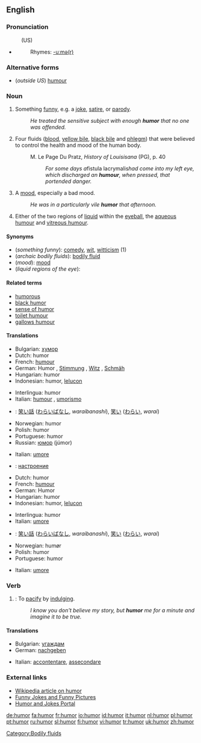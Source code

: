 {{see|humør|humour}}
{{wikipedia}}
==English==

===Pronunciation===
:(US) {{SAMPA|/hjumO@r/}}
*{{audio|en-us-humor.ogg|Audio (US)}}
*:Rhymes: [[Rhymes:English:-uːmə(r)|-uːmə(r)]]

===Alternative forms===
*(''outside US'') [[humour]]<!-- what about canada? not sure which they use -->

===Noun===
{{en-noun}}

# {{uncountable}} Something [[funny]], e.g. a [[joke]], [[satire]], or [[parody]].
#: ''He treated the sensitive subject with enough '''humor''' that no one was offended.''
# {{archaic}} Four fluids ([[blood]], [[yellow bile]], [[black bile]] and [[phlegm]]) that were believed to control the health and mood of the human body.
#:M. Le Page Du Pratz, ''History of Louisisana'' (PG), p. 40
#:: ''For some days a ''fistula lacrymalis'' had come into my left eye, which discharged an '''humour''', when pressed, that portended danger.''
# {{uncountable}} A [[mood]], especially a bad mood.
#: ''He was in a particularly vile '''humor''' that afternoon.''
# {{medicine}} Either of the two regions of [[liquid]] within the [[eyeball]], the [[aqueous humour]] and [[vitreous humour]].

====Synonyms====
* (''something funny''): [[comedy]], [[wit]], [[witticism]] (1)
* (''archaic bodily fluids''): [[bodily fluid]]
* (''mood''): [[mood]]
* (''liquid regions of the eye''):

====Related terms====
*[[humorous]]
*[[black humor]]
*[[sense of humor]]
*[[toilet humour]]
*[[gallows humour]]

====Translations====
{{rfc|I split the translation table up by definition, but even looking at the history, it's difficult to tell whether editors knew which definition they were associating with each translation.}}
{{trans-top|something funny}}
*Bulgarian: [[хумор]] {{m}}
*Dutch: humor {{m}}
*French: [[humour]] {{m}}
*German: Humor {{m}}, [[Stimmung]] {{f}}, [[Witz]] {{m}}, [[Schmäh]] {{m}}
*Hungarian: humor
*Indonesian: humor, [[lelucon]]
{{trans-mid}}
*Interlingua: humor
*Italian: [[humour]] {{m}}, [[umorismo]] {{m}}
*{{ttbc|Japanese}}: [[笑い話]] ([[わらいばなし]], ''waraibanashi''), [[笑い]] ([[わらい]], ''warai'')
*Norwegian: humor {{m}}
*Polish: humor {{m}}
*Portuguese: humor {{m}}
*Russian: [[юмор]] (júmor) {{m}}
{{trans-bottom}}

{{trans-top|archaic bodily fluids}}
*Italian: [[umore]] {{m}}
{{trans-mid}}
{{trans-bottom}}

{{trans-top|mood}}
*{{ttbc|Bulgarian}}: [[настроение]] {{n}}
*Dutch: humor {{m}}
*French: [[humour]] {{m}}
*German: Humor {{m}}
*Hungarian: humor
*Indonesian: humor, [[lelucon]]
{{trans-mid}}
*Interlingua: humor
*Italian: [[umore]] {{m}}
*{{ttbc|Japanese}}: [[笑い話]] ([[わらいばなし]], ''waraibanashi''), [[笑い]] ([[わらい]], ''warai'')
*Norwegian: humør {{n}}
*Polish: humor {{M}}
*Portuguese: humor {{m}}
{{trans-bottom}}

{{trans-top|liquid regions of the eye}}
*Italian: [[umore]] {{m}}
{{trans-mid}}

{{trans-bottom}}

===Verb===
{{en-verb}}

# {{transitive}}: To [[pacify]] by [[indulge|indulging]].
#:''I know you don't believe my story, but '''humor''' me for a minute and imagine it to be true.''

====Translations====
{{top}}
*Bulgarian: [[угаждам]]
*German: [[nachgeben]]
{{mid}}
*Italian: [[accontentare]], [[assecondare]]
{{bottom}}

===External links===
*[[w:Humour|Wikipedia article on humor]]
*[http://www.funnies.com Funny Jokes and Funny Pictures]
*[http://www.laughnetwork.com Humor and Jokes Portal]

[[Category:Bodily fluids]]

[[de:humor]]
[[fa:humor]]
[[fr:humor]]
[[io:humor]]
[[id:humor]]
[[it:humor]]
[[nl:humor]]
[[pl:humor]]
[[pt:humor]]
[[ru:humor]]
[[sl:humor]]
[[fi:humor]]
[[vi:humor]]
[[tr:humor]]
[[uk:humor]]
[[zh:humor]]